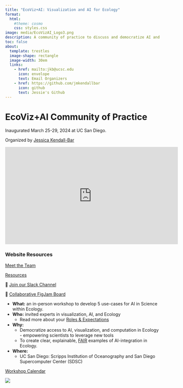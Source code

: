 ```yaml
---
title: "EcoViz+AI: Visualization and AI for Ecology"
format:
  html:
    #theme: cosmo
    css: styles.css
image: media/EcoVizAI_Logo3.png
description: A community of practice to discuss and democratize AI and Visualization for use cases in Ecology. 
toc: false 
about: 
  template: trestles
  image-shape: rectangle
  image-width: 30em
  links: 
    - href: mailto:jkb@ucsc.edu
      icon: envelope
      text: Email Organizers
    - href: https://github.com/jmkendallbar
      icon: github
      text: Jessie's Github
---
```


# EcoViz+AI Community of Practice

Inaugurated March 25-29, 2024 at UC San Diego. 

Organized by [Jessica Kendall-Bar](https://jessiekb.com)

<iframe width="560" height="315" src="https://www.youtube.com/embed/0EGgKSQDEz8?si=PdSIO4GWA15KFus5" title="YouTube video player" frameborder="0" allow="accelerometer; autoplay; clipboard-write; encrypted-media; gyroscope; picture-in-picture; web-share" referrerpolicy="strict-origin-when-cross-origin" allowfullscreen></iframe>

### Website Resources

[Meet the Team](people.html)

[Resources](resources.html) 

💬 [Join our Slack Channel](https://join.slack.com/t/ecovizainetwork/shared_invite/zt-2evjz39p1-Bhigc2M1mH7NNrNRrbK3mg)

👥 [Collaborative FigJam Board](https://www.figma.com/board/PDycptnz72jgn8DlgIjcqa/EcoViz%2BAI-Field-Guide?node-id=0-1&t=ZI5yixl1BuK5IMhh-0)

- **What:** an in-person workshop to develop 5 use-cases for AI in Science within Ecology.
- **Who:** invited experts in visualization, AI, and Ecology
    - Read more about your [Roles & Expectations](https://www.notion.so/Roles-Expectations-a0cf47ee900844a48ed00dbc237145f1?pvs=21)
- **Why:**
    - Democratize access to AI, visualization, and computation in Ecology - empowering scientists to leverage new tools
    - To create clear, explainable, [FAIR](https://www.go-fair.org/fair-principles/) examples of AI-integration in Ecology.
- **Where:**
    - UC San Diego: Scripps Institution of Oceanography and San Diego Supercomputer Center (SDSC)

[Workshop Calendar](EcoViz%20+%20AI%20Visualization%20and%20AI%20for%20Ecology%2076c12c58b2874cb5b2927854c45e0613/Workshop%20Calendar%205d30e1146d5149dc9ff00a42ef9547f6.csv)

![](media/EcoVizAI.jpeg)
